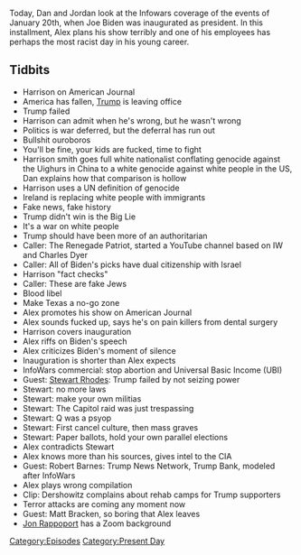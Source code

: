 {{DEFAULTSORT:
    #_EPISODE_0524:Inauguration 2021
}}{{Episode
    | title           = Inauguration 2021
    | caption         = Listen to this episode on [https://knowledgefight.libsyn.com/524-inauguration-2021 Libsyn] [https://open.spotify.com/episode/58TRk6uXDXRaQA3uf98kvi Spotify], Read the [[Transcript/524: Inauguration 2021|Unofficial Transcript]]
    | episodeNumber   = 524
    | length          = 01:58:42
    | airDate         = January 25, 2021
    | coverageDate    = January 20, 2021
    | episodeType     = [[:Category:Present Day|Present Day]]
    | appearance      = [[Harrison Smith]], [[The Renegade Patriot]], [[Charles Dyer]], [[Stewart Rhodes]], [[Robert Barnes]], [[Alan Dershowitz]], [[Matt Bracken]], [[Jon Rappoport]]
    | previousEpisode = [[523: January 18-19, 2021]]
    | nextEpisode     = [[525: January 27, 2021]]
}}

{{Stub}}

Today, Dan and Jordan look at the Infowars coverage of the events of January 20th, when Joe Biden was inaugurated as president. In this installment, Alex plans his show terribly and one of his employees has perhaps the most racist day in his young career.

==Tidbits==

*Harrison on American Journal
*America has fallen, [[Donald Trump|Trump]] is leaving office
*Trump failed
*Harrison can admit when he's wrong, but he wasn't wrong
*Politics is war deferred, but the deferral has run out
*Bullshit ouroboros
*You'll be fine, your kids are fucked, time to fight
*Harrison smith goes full white nationalist  conflating genocide against the Uighurs in China to a white genocide against white people in the US, Dan explains how that comparison is hollow
*Harrison uses a UN definition of genocide
*Ireland is replacing white people with immigrants
*Fake news, fake history
*Trump didn't win is the Big Lie
*It's a war on white people
*Trump should have been more of an authoritarian
*Caller: The Renegade Patriot, started a YouTube channel based on IW and Charles Dyer
*Caller: All of Biden's picks have dual citizenship with Israel
*Harrison "fact checks"
*Caller: These are fake Jews
*Blood libel
*Make Texas a no-go zone
*Alex promotes his show on American Journal
*Alex sounds fucked up, says he's on pain killers from dental surgery
*Harrison covers inauguration
*Alex riffs on Biden's speech
*Alex criticizes Biden's moment of silence
*Inauguration is shorter than Alex expects
*InfoWars commercial: stop abortion and Universal Basic Income (UBI)
*Guest: [[Stewart Rhodes]]: Trump failed by not seizing power
*Stewart: no more laws
*Stewart: make your own militias
*Stewart: The Capitol raid was just trespassing
*Stewart: Q was a psyop
*Stewart: First cancel culture, then mass graves
*Stewart: Paper ballots, hold your own parallel elections
*Alex contradicts Stewart
*Alex knows more than his sources, gives intel to the CIA
*Guest: Robert Barnes: Trump News Network, Trump Bank, modeled after InfoWars
*Alex plays wrong compilation
*Clip: Dershowitz complains about rehab camps for Trump supporters
*Terror attacks are coming any moment now
*Guest: Matt Bracken, so boring that Alex leaves
*[[Jon Rappoport]] has a Zoom background

[[Category:Episodes]]
[[Category:Present Day]]
